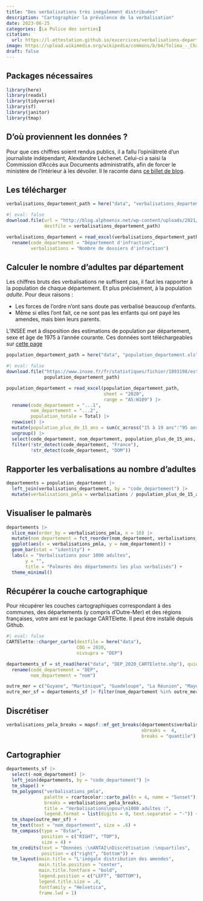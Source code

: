```yaml
---
title: "Des verbalisations très inégalement distribuées"
description: "Cartographier la prévalence de la verbalisation"
date: 2023-06-25
categories: [La Police des sorties]
citation: 
  url: https://l-attestation.github.io/excercices/verbalisations-departement/  
image: https://upload.wikimedia.org/wikipedia/commons/b/b4/Tolima_-_Champ_de_sorgho.JPG
draft: false
---
```


## Packages nécessaires

```r
library(here)
library(readxl)
library(tidyverse)
library(sf)
library(janitor)
library(tmap)
```

## D'où proviennent les données ?

Pour que ces chiffres soient rendus publics, il a fallu l'opiniâtreté d'un journaliste indépendant, Alexdandre Léchenet. Celui-ci a saisi la Commission d'Accès aux Documents administratifs, afin de forcer le ministère de l'Intérieur à les dévoiler. Il le raconte dans [ce billet de blog](http://blog.alphoenix.net/2021/07/21/confinement-plus-damendes-dans-les-alpes-maritimes-et-a-paris/).

## Les télécharger

```r
verbalisations_departement_path = here("data", "verbalisations_departement.xlsx")
```

```r
#| eval: false
download.file(url = "http://blog.alphoenix.net/wp-content/uploads/2021/07/RES_DIF_COVID19_CONFINEMENT_MARS-MAI2020_parDep_20210506.xlsx",
              destfile = verbalisations_departement_path)
```

```r
verbalisations_departement = read_excel(verbalisations_departement_path, skip = 2) |> 
  rename(code_departement = "Département d'infraction",
         verbalisations = "Nombre de dossiers d'infraction")
```

## Calculer le nombre d'adultes par département

Les chiffres bruts des verbalisations ne suffisent pas, il faut les rapporter à la population de chaque département. Et plus précisément, à la population *adulte*. Pour deux raisons :

- Les forces de l'ordre n'ont sans doute pas verbalisé beaucoup d'enfants. 
- Même si elles l'ont fait, ce ne sont pas les enfants qui ont payé les amendes, mais bien leurs parents.

L'INSEE met à disposition des estimations de population par département, sexe et âge de 1975 à l'année courante. Ces données sont téléchargeables sur [cette page](https://www.insee.fr/fr/statistiques/1893198)

```r
population_departement_path = here("data", "population_departement.xls")

```

```r
#| eval: false
download.file("https://www.insee.fr/fr/statistiques/fichier/1893198/estim-pop-dep-sexe-aq-1975-2023.xls",
              population_departement_path)
```

```r
population_departement = read_excel(population_departement_path,
                                    sheet = "2020",
                                    range = "A5:W109") |>
  rename(code_departement = "...1",
         nom_departement = "...2",
         population_totale = Total) |> 
  rowwise() |> 
  mutate(population_plus_de_15_ans = sum(c_across("15 à 19 ans":"95 ans et plus"))) |>
  ungroup() |> 
  select(code_departement, nom_departement, population_plus_de_15_ans, population_totale) |> 
  filter(!str_detect(code_departement, "France"),
         !str_detect(code_departement, "DOM"))
```

## Rapporter les verbalisations au nombre d'adultes

```r
departements = population_departement |>
  left_join(verbalisations_departement, by = "code_departement") |> 
  mutate(verbalisations_pmla = verbalisations / population_plus_de_15_ans * 1000)
```

## Visualiser le palmarès

```r
departements |> 
  slice_max(order_by = verbalisations_pmla, n = 10) |> 
  mutate(nom_departement = fct_reorder(nom_departement, verbalisations_pmla)) |>
  ggplot(aes(x = verbalisations_pmla, y = nom_departement)) +
  geom_bar(stat = "identity") +
  labs(x = "Verbalisations pour 1000 adultes",
       y = "",
       title = "Palmarès des départements les plus verbalisés") +
  theme_minimal()

```

## Récupérer la couche cartographique

::: {.callout-tip}
Pour récupérer les couches cartographiques correspondant à des communes, des départements (y compris d'Outre-Mer) et des régions françaises, votre ami est le package CARTElette. Il peut être installé depuis Github.
:::

```r
#| eval: false
CARTElette::charger_carte(destfile = here("data"),
                          COG = 2020,
                          nivsupra = "DEP")
```

```r
departements_sf = st_read(here("data", "DEP_2020_CARTElette.shp"), quiet = T) |> 
  rename(code_departement = "DEP",
         nom_departement = "nom")

outre_mer = c("Guyane", "Martinique", "Guadeloupe", "La Réunion", "Mayotte")
outre_mer_sf = departements_sf |> filter(nom_departement %in% outre_mer)

```

## Discrétiser

```r

verbalisations_pmla_breaks = mapsf::mf_get_breaks(departements$verbalisations_pmla,
                                                  nbreaks =  4,
                                                  breaks = "quantile")
```

## Cartographier

```r

departements_sf |> 
  select(-nom_departement) |> 
  left_join(departements, by = "code_departement") |> 
  tm_shape() +
  tm_polygons("verbalisations_pmla",
              palette = rcartocolor::carto_pal(n = 4, name = "Sunset"),
              breaks = verbalisations_pmla_breaks,
              title = "Verbalisations\npour\n1000 adultes :",
              legend.format = list(digits = 0, text.separator = "-")) +
  tm_shape(outre_mer_sf) +
  tm_text(text = "nom_departement", size = .6) +
  tm_compass(type = "8star",
             position = c("RIGHT", "TOP"),
             size = 4) +
  tm_credits(text = "Données :\nANTAI\nDiscrétisation :\nquartiles",
             position = c("right", "bottom")) +
  tm_layout(main.title = "L'inégale distribution des amendes",
            main.title.position = "center",
            main.title.fontface = "bold",
            legend.position = c("LEFT", "BOTTOM"),
            legend.title.size = .8,
            fontfamily = "Helvetica",
            frame.lwd = 1)
```

